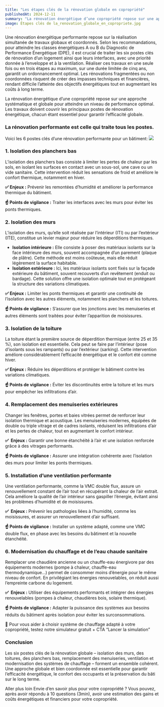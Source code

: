 ```yaml
---
title: "Les étapes clés de la rénovation globale en copropriété"
publishedAt: 2024-12-11
summary: "La rénovation énergétique d’une copropriété repose sur une approche systématique et globale pour atteindre un niveau de performance optimal. Voici les 6 postes clés d’une rénovation performante pour un bâtiment. "
image: Étapes clés de la_renovation_globale_en_copropriete.jpg
---
```


<Callout type="warning">Une rénovation énergétique performante repose sur la réalisation simultanée de travaux globaux et coordonnés. Selon les recommandations, pour atteindre les classes énergétiques A ou B du Diagnostic de Performance Énergétique (DPE), il est crucial de traiter les six postes clés de rénovation d’un logement ainsi que leurs interfaces, avec une priorité donnée à l’enveloppe et à la ventilation. Réaliser ces travaux en une seule fois ou en trois étapes au maximum, sur une durée limitée de cinq ans, garantit un ordonnancement optimal. Les rénovations fragmentées ou non coordonnées risquent de créer des impasses techniques et financières, rendant difficile l’atteinte des objectifs énergétiques tout en augmentant les coûts à long terme.</Callout>

<Spacer size="24" />

La rénovation énergétique d’une copropriété repose sur une approche systématique et globale pour atteindre un niveau de performance optimal. Les travaux doivent couvrir les principaux postes de rénovation énergétique, chacun étant essentiel pour garantir l’efficacité globale. 

### La rénovation performante est celle qui traite tous les postes.

Voici les 6 postes clés d’une rénovation performante pour un bâtiment: 
<Image src="6-gestes-de-rénovation-en-immeuble.jpg" />

### 1. Isolation des planchers bas

L’isolation des planchers bas consiste à limiter les pertes de chaleur par les sols, en isolant les surfaces en contact avec un sous-sol, une cave ou un vide sanitaire. Cette intervention réduit les sensations de froid et améliore le confort thermique, notamment en hiver.

**✅ Enjeux :** Prévenir les remontées d’humidité et améliorer la performance thermique du bâtiment.

**☝️ Points de vigilance :** Traiter les interfaces avec les murs pour éviter les ponts thermiques.

### **2. Isolation des murs**

L’isolation des murs, qu’elle soit réalisée par l’intérieur (ITI) ou par l’extérieur (ITE), constitue un levier majeur pour réduire les déperditions thermiques.

- **Isolation intérieure :** Elle consiste à poser des matériaux isolants sur la face intérieure des murs, souvent accompagnée d’un parement (plaque de plâtre). Cette méthode est moins coûteuse, mais elle réduit légèrement la surface habitable.
- **Isolation extérieure :** Ici, les matériaux isolants sont fixés sur la façade extérieure du bâtiment, souvent recouverts d’un revêtement (enduit ou bardage). Cette solution offre une isolation optimale tout en protégeant la structure des variations climatiques.

**✅ Enjeux :** Limiter les ponts thermiques et garantir une continuité de l’isolation avec les autres éléments, notamment les planchers et les toitures.

**☝️ Points de vigilance :** S’assurer que les jonctions avec les menuiseries et autres éléments sont traitées pour éviter l’apparition de moisissures.

### **3. Isolation de la toiture**

La toiture étant la première source de déperdition thermique (entre 25 et 35 %), son isolation est essentielle. Cela peut se faire par l’intérieur (pose d’isolants sous les rampants) ou par l’extérieur (sarking). Cette intervention améliore considérablement l’efficacité énergétique et le confort été comme hiver.

**✅ Enjeux :** Réduire les déperditions et protéger le bâtiment contre les variations climatiques.

**☝️ Points de vigilance :** Éviter les discontinuités entre la toiture et les murs pour empêcher les infiltrations d’air.

### **4. Remplacement des menuiseries extérieures**

Changer les fenêtres, portes et baies vitrées permet de renforcer leur isolation thermique et acoustique. Les menuiseries modernes, équipées de double ou triple vitrage et de cadres isolants, réduisent les infiltrations d’air et les pertes de chaleur, tout en augmentant le confort intérieur.

**✅  Enjeux :** Garantir une bonne étanchéité à l’air et une isolation renforcée grâce à des vitrages performants.

**☝️ Points de vigilance :** Assurer une intégration cohérente avec l’isolation des murs pour limiter les ponts thermiques.

### **5. Installation d’une ventilation performante**

Une ventilation performante, comme la VMC double flux, assure un renouvellement constant de l’air tout en récupérant la chaleur de l’air extrait. Cela améliore la qualité de l’air intérieur sans gaspiller l’énergie, évitant ainsi les problèmes d’humidité et de moisissures.

**✅  Enjeux :** Prévenir les pathologies liées à l’humidité, comme les moisissures, et assurer un renouvellement d’air suffisant.

**☝️ Points de vigilance :** Installer un système adapté, comme une VMC double flux, en phase avec les besoins du bâtiment et la nouvelle étanchéité.

### **6. Modernisation du chauffage et de l’eau chaude sanitaire**

Remplacer une chaudière ancienne ou un chauffe-eau énergivore par des équipements modernes (pompe à chaleur, chauffe-eau thermodynamique…) permet de consommer moins d’énergie pour le même niveau de confort. En privilégiant les énergies renouvelables, on réduit aussi l’empreinte carbone du logement.

**✅  Enjeux :** Utiliser des équipements performants et intégrer des énergies renouvelables (pompes à chaleur, chaudières bois, solaire thermique).

**☝️ Points de vigilance :** Adapter la puissance des systèmes aux besoins réduits du bâtiment après isolation pour éviter les surconsommations.

🌱 Pour vous aider à choisir système de chauffage adapté à votre copropriété, testez notre simulateur gratuit + CTA “Lancer la simulation”

### Conclusion

Les six postes clés de la rénovation globale – isolation des murs, des toitures, des planchers bas, remplacement des menuiseries, ventilation et modernisation des systèmes de chauffage – forment un ensemble cohérent. Une approche globale et bien coordonnée est essentielle pour garantir l’efficacité énergétique, le confort des occupants et la préservation du bâti sur le long terme.

<Spacer size="54" />

<Card fullWidth>
<Card.Title>Aller plus loin</Card.Title>
<Card.Body>
Envie d’en savoir plus pour votre copropriété ? Vous pouvez, après avoir répondu à 10 questions (3min), avoir une estimation des gains et coûts énergétiques et financiers pour votre copropriété.
<CTA eventName="Blog"/>
</Card.Body>
</Card>
